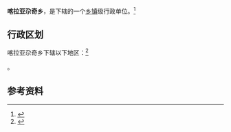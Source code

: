 {{中国乡级行政区|65/40/21/202/000}}

'''喀拉亚尕奇乡'''，是{{PRC admin/fullname|65/40/21/202/000|3}}下辖的一个[[乡镇|乡镇]]级行政单位。<ref>{{PRC admin/ref sgc|{{PRC admin/parent|65/40/21/202/000}}}}</ref>

== 行政区划 ==

喀拉亚尕奇乡下辖以下地区：<ref>{{PRC admin/ref sgc|65/40/21/202/000}}</ref>

{{PRC admin/children|65/40/21/202/000}}。

== 参考资料 ==

{{reflist}}

{{行政区划小作品}}
{{PRC admin/navcat|65/40/21/202/000}}